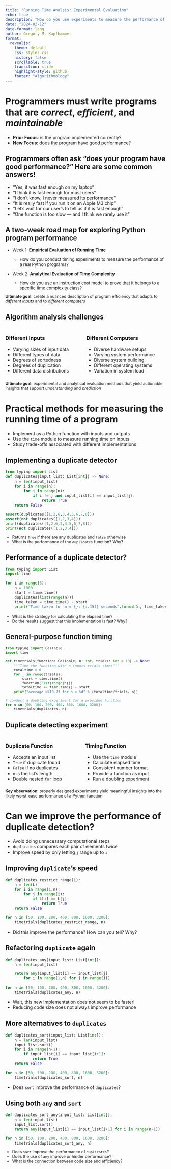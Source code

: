 ```yaml
---
title: "Running Time Analsis: Experimental Evaluation"
echo: true
description: "How do you use experiments to measure the performance of a Python program?"
date: "2024-02-12"
date-format: long
author: Gregory M. Kapfhammer
format:
  revealjs:
    theme: default
    css: styles.css
    history: false
    scrollable: true
    transition: slide
    highlight-style: github
    footer: "Algorithmology"
---
```


# Programmers must write programs that are *correct*, *efficient*, and *maintainable*

<!-- Note: the source code in this slide deck demonstrates that Quarto leverages
previously defined functions in later-defined code blocks. This means that source
code on later slides can assume existence of functions in prior slides! -->

::: fragment

- **Prior Focus**: is the program implemented correctly?
- **New Focus**: does the program have good performance?

:::

## Programmers often ask "does your program have good performance?" Here are some common answers!

::: {.incremental .fade-right}

- "Yes, it was fast enough on my laptop"
- "I think it is fast enough for most users"
- "I don't know, I never measured its performance"
- "It is really fast if you run it on an Apple M3 chip"
- "Let's wait for our user's to tell us if it is fast enough"
- "One function is too slow --- and I think we rarely use it"

:::

## A two-week road map for exploring Python program performance

::: {.fragment .fade-right style="margin-top: 0.25em; font-size: 0.95em;"}

- Week 1: **Empirical Evaluation of Running Time**

    - How do you conduct timing experiments to measure the performance of a
    real Python programs?

- Week 2: **Analytical Evaluation of Time Complexity**

    - How do you use an instruction cost model to prove that it belongs to a
    specific time complexity class?

:::

::: {.fragment .fade .boxed-content style="margin-top: -0.25em; font-size: 0.9em;"}

**Ultimate goal**: create a nuanced description of program efficiency that
adapts to *different inputs* and to *different computers*

:::

## Algorithm analysis challenges 

::: {.columns style="margin-top: 1.25em;"}

::: {.fragment .column .fade style="margin-top: 0.25em;"}

### Different Inputs

- Varying sizes of input data
- Different types of data
- Degrees of sortedness
- Degrees of duplication
- Different data distributions

:::

::: {.fragment .column style="margin-top: 0.25em;"}

### Different Computers

- Diverse hardware setups
- Varying system performance
- Diverse system building
- Different operating systems
- Variation in system load

:::

:::

::: {.fragment .fade .boxed-content style="margin-top: -0.25em; font-size: 0.9em;"}

**Ultimate goal**: experimental and analytical evaluation methods that yield
actionable insights that support *understanding* and *prediction*

:::

# Practical methods for measuring the running time of a program

::: {.fragment .fade-right}

- Implement as a Python function with inputs and outputs
- Use the `time` module to measure running time on inputs
- Study trade-offs associated with different implementations

:::

## Implementing a duplicate detector

```python
from typing import List
def duplicates(input_list: List[int]) -> None:
    n = len(input_list)
    for i in range(n):
        for j in range(n):
            if i != j and input_list[i] == input_list[j]:
                return True
    return False

assert(duplicates([1,2,6,3,4,5,6,7,8]))
assert(not duplicates([1,2,3,4]))
print(duplicates([1,2,6,3,4,5,6,7,8]))
print(not duplicates([1,2,3,4]))
```

::: {.fragment .fade-left style="margin-top: -0.25em; font-size: 0.9em;"}

- Returns `True` if there are any duplicates and `False` otherwise
- What is the performance of the `duplicates` function? Why?

:::

## Performance of a duplicate detector?

::: {style="font-size: 1em;"}

```python
from typing import List
import time

for i in range(5):
    n = 1000
    start = time.time()
    duplicates(list(range(n)))
    time_taken = time.time() - start
    print("Time taken for n = {}: {:.15f} seconds".format(n, time_taken))
```

:::

::: {.fragment .fade-left style="margin-top: 0.25em; font-size: 0.9em;"}

- What is the strategy for calculating the elapsed time?
- Do the results suggest that this implementation is fast? Why?

:::

## General-purpose function timing

::: {style="font-size: 0.925em;"}

```python
from typing import Callable
import time

def timetrials(function: Callable, n: int, trials: int = 10) -> None:
    """Time the function with n inputs trials times"""
    totaltime = 0
    for _ in range(trials):
        start = time.time()
        function(list(range(n)))
        totaltime += time.time() - start
    print("average =%10.7f for n = %d" % (totaltime/trials, n))

# conduct a doubling experiment for a provided function
for n in [50, 100, 200, 400, 800, 1600, 3200]:
    timetrials(duplicates, n)
```

:::

## Duplicate detecting experiment

::: {.columns style="margin-top: 1.25em;"}

::: {.fragment .column .fade style="margin-top: 0.25em;"}

### Duplicate Function

- Accepts an input list
- `True` if duplicate found
- `False` if no duplicates
- `n` is the list's length
- Double nested `for` loop

:::

::: {.fragment .column style="margin-top: 0.25em;"}

### Timing Function

- Use the `time` module
- Calculate elapsed time
- Consistent number format
- Provide a function as input
- Run a doubling experiment

:::

:::

::: {.fragment .fade .boxed-content style="margin-top: -0.25em; font-size: 0.9em;"}

**Key observation**: properly designed experiments yield meaningful insights into
the likely worst-case performance of a Python function

:::

# Can we improve the performance of duplicate detection?

::: {.fragment .fade-right}

- Avoid doing unnecessary computational steps
- `duplicates` compares each pair of elements twice
- Improve speed by only letting `j` range up to `i`

:::

## Improving `duplicate`'s speed

```python
def duplicates_restrict_range(L):
    n = len(L)
    for i in range(1,n):
        for j in range(i):
            if L[i] == L[j]:
                return True
    return False

for n in [50, 100, 200, 400, 800, 1600, 3200]:
    timetrials(duplicates_restrict_range, n)
```

::: {.fragment .fade-right}

- Did this improve the performance? How can you tell? Why?

:::

## Refactoring `duplicate` again

```python
def duplicates_any(input_list: List[int]):
    n = len(input_list)

    return any(input_list[i] == input_list[j]
        for i in range(1,n) for j in range(i))

for n in [50, 100, 200, 400, 800, 1600, 3200]:
    timetrials(duplicates_any, n)
```

::: {.fragment .fade-right}

- Wait, this new implementation does not seem to be faster!
- Reducing code size does not always improve performance

:::

## More alternatives to `duplicates`

```python
def duplicates_sort(input_list: List[int]):
    n = len(input_list)
    input_list.sort()
    for i in range(n-1):
        if input_list[i] == input_list[i+1]:
            return True
    return False

for n in [50, 100, 200, 400, 800, 1600, 3200]:
    timetrials(duplicates_sort, n)
```

::: {.fragment .fade-right}

- Does `sort` improve the performance of `duplicates`?

:::

## Using both `any` and `sort`

```python
def duplicates_sort_any(input_list: List[int]):
    n = len(input_list)
    input_list.sort()
    return any(input_list[i] == input_list[i+1] for i in range(n-1))

for n in [50, 100, 200, 400, 800, 1600, 3200]:
    timetrials(duplicates_sort_any, n)
```

::: {.fragment .fade-right style="margin-top: -0.25em; font-size: 0.9em;"}

- Does `sort` improve the performance of `duplicates`?
- Does the use of `any` improve or hinder performance?
- What is the connection between code size and efficiency?

:::
